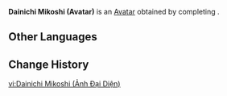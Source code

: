{{About|the Avatar|the location|Dainichi Mikoshi}}
{{Avatar Infobox
|title    = Dainichi Mikoshi
|id       = 100040
|image    = Dainichi Mikoshi Avatar.png
|type     = Quest
|features = 
|obtain   = Complete "[[From Dusk to Dawn in Byakuyakoku]]" to unlock
}}
'''Dainichi Mikoshi (Avatar)''' is an [[Avatar]] obtained by completing {{Quest|From Dusk to Dawn in Byakuyakoku}}.

==Other Languages==
{{Other Languages|default_hidden=1
|en       = Dainichi Mikoshi
|zhs      = 大日御舆
|zhs_rm   = 
|zht      = 大日御輿
|zht_rm   = 
|ja       = 大日御輿
|ja_rm    = Dainichi Mikoshi
|ko       = 다이니치 미코시
|ko_rm    = 
|es       = Dainichi Mikoshi
|fr       = Dainichi Mikoshi
|ru       = Дайнити Микоси
|th       = Dainichi Mikoshi
|vi       = Dainichi Mikoshi
|de       = Dainichi Mikoshi
|id       = Dainichi Mikoshi
|pt       = Dainichi Mikoshi
|tr       = Dainichi Mikoshi
|it       = Dainichi Mikoshi
}}

==Change History==
{{Change History|4.6}}

[[vi:Dainichi Mikoshi (Ảnh Đại Diện)]]